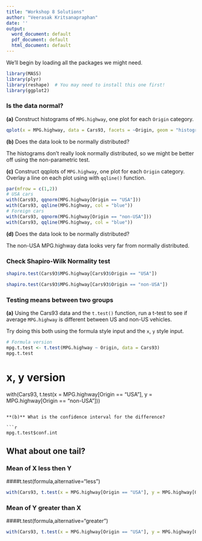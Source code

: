 ```yaml
---
title: "Workshop 8 Solutions"
author: "Veerasak Kritsanapraphan"
date: ''
output:
  word_document: default
  pdf_document: default
  html_document: default
---
```


We'll begin by loading all the packages we might need.
```r
library(MASS)
library(plyr)
library(reshape)  # You may need to install this one first!
library(ggplot2)
```

### Is the data normal?

**(a)** Construct histograms of `MPG.highway`, one plot for each `Origin` category.

```r
qplot(x = MPG.highway, data = Cars93, facets = ~Origin, geom = "histogram", fill = Origin, binwidth = 2)
```

**(b)** Does the data look to be normally distributed?

The histograms don't really look normally distributed, so we might be better off using the non-parametric test.

**(c)** Construct qqplots of `MPG.highway`, one plot for each `Origin` category.  Overlay a line on each plot using with `qqline()` function.

```r
par(mfrow = c(1,2))
# USA cars
with(Cars93, qqnorm(MPG.highway[Origin == "USA"]))
with(Cars93, qqline(MPG.highway, col = "blue"))
# Foreign cars
with(Cars93, qqnorm(MPG.highway[Origin == "non-USA"]))
with(Cars93, qqline(MPG.highway, col = "blue"))
```

**(d)** Does the data look to be normally distributed?

The non-USA MPG.highway data looks very far from normally distributed.

### Check Shapiro-Wilk Normality test

```r
shapiro.test(Cars93$MPG.highway[Cars93$Origin == "USA"])

shapiro.test(Cars93$MPG.highway[Cars93$Origin == "non-USA"])
```

### Testing means between two groups

**(a)** Using the Cars93 data and the `t.test()` function, run a t-test to see if average `MPG.highway` is different between US and non-US vehicles.

Try doing this both using the formula style input and the `x`, `y` style input.

```r
# Formula version
mpg.t.test <- t.test(MPG.highway ~ Origin, data = Cars93)
mpg.t.test
```


# x, y version
with(Cars93, t.test(x = MPG.highway[Origin == "USA"], y = MPG.highway[Origin == "non-USA"]))
```

**(b)** What is the confidence interval for the difference?

```r
mpg.t.test$conf.int
```


## What about one tail?

### Mean of X less then Y
####t.test(formula,alternative="less")

```r
with(Cars93, t.test(x = MPG.highway[Origin == "USA"], y = MPG.highway[Origin =="non-USA"], alternative="less")) 
```


### Mean of Y greater than X
####t.test(formula,alternative="greater")
```r
with(Cars93, t.test(x = MPG.highway[Origin == "USA"], y = MPG.highway[Origin =="non-USA"], alternative="greater")) 
```

